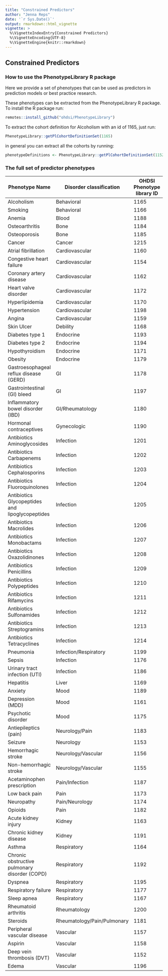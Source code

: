 ```yaml
---
title: "Constrained Predictors"
author: "Jenna Reps"
date: '`r Sys.Date()`'
output: rmarkdown::html_vignette
vignette: >
  %\VignetteIndexEntry{Constrained Predictors}
  %\VignetteEncoding{UTF-8}
  %\VignetteEngine{knitr::rmarkdown}
---
```


## Constrained Predictors

### How to use the PhenotypeLibrary R package

Here we provide a set of phenotypes that can be used as predictors in prediction models or best practice research.

These phenotypes can be extracted from the PhenotypeLibrary R package. To install the R package run:

```r
remotes::install_github("ohdsi/PhenotypeLibrary")
```

To extract the cohort definition for Alcoholism with an id of 1165, just run:

```r
PhenotypeLibrary::getPlCohortDefinitionSet(1165)
```

in general you can extract all the cohorts by running:

```r
phenotypeDefinitions <- PhenotypeLibrary::getPlCohortDefinitionSet(1152:1215)
```

### The full set of predictor phenotypes

| Phenotype Name                                  | Disorder classification     | OHDSI Phenotype library ID |
|--------------------------------|--------------------|-------------------|
| Alcoholism                                      | Behavioral                  | 1165                       |
| Smoking                                         | Behavioral                  | 1166                       |
| Anemia                                          | Blood                       | 1188                       |
| Osteoarthritis                                  | Bone                        | 1184                       |
| Osteoporosis                                    | Bone                        | 1185                       |
| Cancer                                          | Cancer                      | 1215                       |
| Atrial fibrillation                             | Cardiovascular              | 1160                       |
| Congestive heart failure                        | Cardiovascular              | 1154                       |
| Coronary artery disease                         | Cardiovascular              | 1162                       |
| Heart valve disorder                            | Cardiovascular              | 1172                       |
| Hyperlipidemia                                  | Cardiovascular              | 1170                       |
| Hypertension                                    | Cardiovascular              | 1198                       |
| Angina                                          | Cardiovascular              | 1159                       |
| Skin Ulcer                                      | Debility                    | 1168                       |
| Diabetes type 1                                 | Endocrine                   | 1193                       |
| Diabetes type 2                                 | Endocrine                   | 1194                       |
| Hypothyroidism                                  | Endocrine                   | 1171                       |
| Obesity                                         | Endocrine                   | 1179                       |
| Gastroesophageal reflux disease (GERD)          | GI                          | 1178                       |
| Gastrointestinal (GI) bleed                     | GI                          | 1197                       |
| Inflammatory bowel disorder (IBD)               | GI/Rheumatology             | 1180                       |
| Hormonal contraceptives                         | Gynecologic                 | 1190                       |
| Antibiotics Aminoglycosides                     | Infection                   | 1201                       |
| Antibiotics Carbapenems                         | Infection                   | 1202                       |
| Antibiotics Cephalosporins                      | Infection                   | 1203                       |
| Antibiotics Fluoroquinolones                    | Infection                   | 1204                       |
| Antibiotics Glycopeptides and lipoglycopeptides | Infection                   | 1205                       |
| Antibiotics Macrolides                          | Infection                   | 1206                       |
| Antibiotics Monobactams                         | Infection                   | 1207                       |
| Antibiotics Oxazolidinones                      | Infection                   | 1208                       |
| Antibiotics Penicillins                         | Infection                   | 1209                       |
| Antibiotics Polypeptides                        | Infection                   | 1210                       |
| Antibiotics Rifamycins                          | Infection                   | 1211                       |
| Antibiotics Sulfonamides                        | Infection                   | 1212                       |
| Antibiotics Streptogramins                      | Infection                   | 1213                       |
| Antibiotics Tetracyclines                       | Infection                   | 1214                       |
| Pneumonia                                       | Infection/Respiratory       | 1199                       |
| Sepsis                                          | Infection                   | 1176                       |
| Urinary tract infection (UTI)                   | Infection                   | 1186                       |
| Hepatitis                                       | Liver                       | 1169                       |
| Anxiety                                         | Mood                        | 1189                       |
| Depression (MDD)                                | Mood                        | 1161                       |
| Psychotic disorder                              | Mood                        | 1175                       |
| Antiepileptics (pain)                           | Neurology/Pain              | 1183                       |
| Seizure                                         | Neurology                   | 1153                       |
| Hemorrhagic stroke                              | Neurology/Vascular          | 1156                       |
| Non-hemorrhagic stroke                          | Neurology/Vascular          | 1155                       |
| Acetaminophen prescription                      | Pain/Infection              | 1187                       |
| Low back pain                                   | Pain                        | 1173                       |
| Neuropathy                                      | Pain/Neurology              | 1174                       |
| Opioids                                         | Pain                        | 1182                       |
| Acute kidney injury                             | Kidney                      | 1163                       |
| Chronic kidney disease                          | Kidney                      | 1191                       |
| Asthma                                          | Respiratory                 | 1164                       |
| Chronic obstructive pulmonary disorder (COPD)   | Respiratory                 | 1192                       |
| Dyspnea                                         | Respiratory                 | 1195                       |
| Respiratory failure                             | Respiratory                 | 1177                       |
| Sleep apnea                                     | Respiratory                 | 1167                       |
| Rheumatoid arthritis                            | Rheumatology                | 1200                       |
| Steroids                                        | Rheumatology/Pain/Pulmonary | 1181                       |
| Peripheral vascular disease                     | Vascular                    | 1157                       |
| Aspirin                                         | Vascular                    | 1158                       |
| Deep vein thrombosis (DVT)                      | Vascular                    | 1152                       |
| Edema                                           | Vascular                    | 1196                       |
